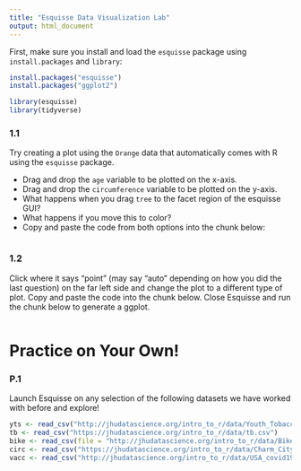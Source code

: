 ```yaml
---
title: "Esquisse Data Visualization Lab"
output: html_document
---
```


First, make sure you install and load the `esquisse` package using `install.packages` and `library`:

```r
install.packages("esquisse")
install.packages("ggplot2")
```

```r
library(esquisse)
library(tidyverse)
```

### 1.1

Try creating a plot using the `Orange` data that automatically comes with R using the `esquisse` package.

-   Drag and drop the `age` variable to be plotted on the x-axis.
-   Drag and drop the `circumference` variable to be plotted on the y-axis.
-   What happens when you drag `tree` to the facet region of the esquisse GUI?
-   What happens if you move this to color?
-   Copy and paste the code from both options into the chunk below:

```r

```

### 1.2

Click where it says "point" (may say "auto" depending on how you did the last question) on the far left side and change the plot to a different type of plot. Copy and paste the code into the chunk below. Close Esquisse and run the chunk below to generate a ggplot.

```r

```


# Practice on Your Own!

### P.1

Launch Esquisse on any selection of the following datasets we have worked with before and explore!

```r
yts <- read_csv("http://jhudatascience.org/intro_to_r/data/Youth_Tobacco_Survey_YTS_Data.csv")
tb <- read_csv("https://jhudatascience.org/intro_to_r/data/tb.csv")
bike <- read_csv(file = "http://jhudatascience.org/intro_to_r/data/Bike_Lanes.csv")
circ <- read_csv("https://jhudatascience.org/intro_to_r/data/Charm_City_Circulator_Ridership.csv")
vacc <- read_csv("http://jhudatascience.org/intro_to_r/data/USA_covid19_vaccinations.csv")
```

```r

```
